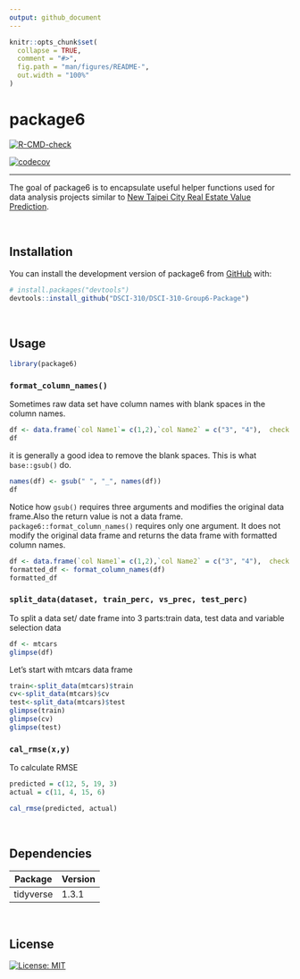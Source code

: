 ```yaml
---
output: github_document
---
```


<!-- README.md is generated from README.Rmd. Please edit that file -->

```r
knitr::opts_chunk$set(
  collapse = TRUE,
  comment = "#>",
  fig.path = "man/figures/README-",
  out.width = "100%"
)
```

# package6

<!-- badges: start -->
[![R-CMD-check](https://github.com/DSCI-310/DSCI-310-Group-6-Package/workflows/R-CMD-check/badge.svg)](https://github.com/DSCI-310/DSCI-310-Group-6-Package/actions)

[![codecov](https://codecov.io/gh/DSCI-310/DSCI-310-Group-6-Package/branch/main/graph/badge.svg?token=QRIHLUGBLT)](https://codecov.io/gh/DSCI-310/DSCI-310-Group-6-Package)
<!-- badges: end -->

---

The goal of package6 is to encapsulate useful helper functions used for data analysis projects similar to [New Taipei City Real Estate Value Prediction](https://github.com/DSCI-310/DSCI-310-Group-6).

<br/>

## Installation

You can install the development version of package6 from [GitHub](https://github.com/) with:

``` r
# install.packages("devtools")
devtools::install_github("DSCI-310/DSCI-310-Group6-Package")
```
<br/>

## Usage

```r
library(package6)
```

### `format_column_names()`
Sometimes raw data set have column names with blank spaces in the column names.
```r
df <- data.frame(`col Name1`= c(1,2),`col Name2` = c("3", "4"),  check.names = FALSE)
df
```

it is generally a good idea to remove the blank spaces. This is what `base::gsub()` do.

``` r
names(df) <- gsub(" ", "_", names(df))
df
```

Notice how `gsub()` requires three arguments and modifies the original data frame.Also the return value is not a data frame. `package6::format_column_names()` requires only one argument. It does not modify the original data frame and returns the data frame with formatted column names.

``` r
df <- data.frame(`col Name1`= c(1,2),`col Name2` = c("3", "4"),  check.names = FALSE)
formatted_df <- format_column_names(df)
formatted_df
```

### `split_data(dataset, train_perc, vs_prec, test_perc)`
To split a data set/ date frame into 3 parts:train data, test data and variable selection data
```r
df <- mtcars
glimpse(df)
```

Let's start with mtcars data frame

``` r
train<-split_data(mtcars)$train
cv<-split_data(mtcars)$cv
test<-split_data(mtcars)$test
glimpse(train)
glimpse(cv)
glimpse(test)
```

### `cal_rmse(x,y)`
To calculate RMSE 
```r
predicted = c(12, 5, 19, 3)
actual = c(11, 4, 15, 6)

cal_rmse(predicted, actual)

```

<br/>

## Dependencies

  | Package      | Version |
  | ------------ | ------- |
  | tidyverse    |   	1.3.1 |

<br/>

## License

[![License: MIT](https://img.shields.io/badge/License-MIT-yellow.svg)](https://opensource.org/licenses/MIT)
